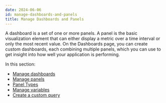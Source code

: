 ```yaml
---
date: 2024-06-06
id: manage-dashboards-and-panels
title: Manage Dashboards and Panels
---
```



A dashboard is a set of one or more panels. A panel is the basic visualization element that can either display a metric over a time interval or only the most recent value. On the Dashboards page, you can create custom dashboards, each combining multiple panels, which you can use to get insight into how well your application is performing.

In this section:
 - [Manage dashboards](/docs/userguide/manage-dashboards/)
 - [Manage panels](/docs/userguide/manage-panels/)
 - [Panel Types](/docs/dashboards/panel-types/)
 - [Manage variables](/docs/userguide/manage-variables/)
 - [Create a custom query](/docs/userguide/create-a-custom-query/)
